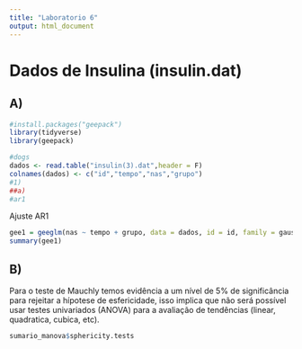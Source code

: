 ```yaml
---
title: "Laboratorio 6"
output: html_document
---
```


# Dados de Insulina (insulin.dat)

## A)

```r

#install.packages("geepack")
library(tidyverse)
library(geepack)

#dogs
dados <- read.table("insulin(3).dat",header = F)
colnames(dados) <- c("id","tempo","nas","grupo")
#1)
##a)
#ar1


```


Ajuste AR1

```r


gee1 = geeglm(nas ~ tempo + grupo, data = dados, id = id, family = gaussian, corstr ="ar1")
summary(gee1)

```

## B)

Para o teste de Mauchly temos evidência a um nível de 5% de significância para rejeitar a hípotese de esfericidade, isso implica que não será possível usar testes univariados (ANOVA) para a avaliação de tendências (linear, quadratica, cubica, etc).

```r

sumario_manova$sphericity.tests
```



